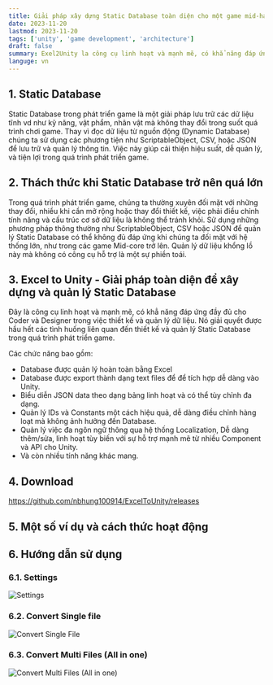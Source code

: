 ```yaml
---
title: Giải pháp xây dựng Static Database toàn diện cho một game mid-hard core
date: 2023-11-20
lastmod: 2023-11-20
tags: ['unity', 'game development', 'architecture']
draft: false
summary: Exel2Unity la công cụ linh hoạt và mạnh mẽ, có khẳ năng đáp ứng đầy đủ cho Coder và Designer trong việc thiết kế và quản lý dữ liệu. Nó giải quyết được hầu hết các tình huống liên quan đến thiết kế và quản lý Static Database trong quá trình phát triển game.
languge: vn
---
```


<TOCInline toc={props.toc} exclude="Introduction" />

## 1. Static Database

Static Database trong phát triển game là một giải pháp lưu trữ các dữ liệu tĩnh vd như kỹ năng, vật phẩm, nhân vật mà không thay đổi trong suốt quá trình chơi game. Thay vì đọc dữ liệu từ nguồn động (Dynamic Database) chúng ta sử dụng các phương tiện như ScriptableObject, CSV, hoặc JSON để lưu trữ và quản lý thông tin. Việc này giúp cải thiện hiệu suất, dễ quản lý, và tiện lợi trong quá trình phát triển game.

## 2. Thách thức khi Static Database trở nên quá lớn

Trong quá trình phát triển game, chúng ta thường xuyên đối mặt với những thay đổi, nhiều khi cần mở rộng hoặc thay đổi thiết kế, việc phải điều chỉnh tính năng và cấu trúc cơ sở dữ liệu là không thể tránh khỏi. Sử dụng những phương pháp thông thường như ScriptableObject, CSV hoặc JSON để quản lý Static Database có thể không đủ đáp ứng khi chúng ta đối mặt với hệ thống lớn, như trong các game Mid-core trở lên. Quản lý dữ liệu khổng lồ này mà không có công cụ hỗ trợ là một sự phiền toái.

## 3. Excel to Unity - Giải pháp toàn diện để xây dựng và quản lý Static Database

Đây là công cụ linh hoạt và mạnh mẽ, có khẳ năng đáp ứng đầy đủ cho Coder và Designer trong việc thiết kế và quản lý dữ liệu. Nó giải quyết được hầu hết các tình huống liên quan đến thiết kế và quản lý Static Database trong quá trình phát triển game.

Các chức năng bao gồm:

- Database được quản lý hoàn toàn bằng Excel
- Database được export thành dạng text files để để tích hợp dễ dàng vào Unity.
- Biểu diễn JSON data theo dạng bảng linh hoạt và có thể tùy chỉnh đa dạng.
- Quản lý IDs và Constants một cách hiệu quả, dễ dàng điều chỉnh hàng loạt mà không ảnh hưởng đến Database.
- Quản lý việc đa ngôn ngữ thông qua hệ thống Localization, Dễ dàng thêm/sửa, linh hoạt tùy biến với sự hỗ trợ mạnh mẽ từ nhiều Component và API cho Unity.
- Và còn nhiều tính năng khác mang.

## 4. Download

https://github.com/nbhung100914/ExcelToUnity/releases

## 5. Một số ví dụ và cách thức hoạt động

## 6. Hướng dẫn sử dụng

### 6.1. Settings

![Settings](/media/excel-2-unity-tab-3.png)

### 6.2. Convert Single file

![Convert Single File](/media/excel-2-unity-tab-1.png)

### 6.3. Convert Multi Files (All in one)

![Convert Multi Files (All in one)](/media/excel-2-unity-tab-2.png)
